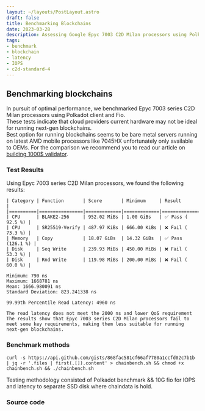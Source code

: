 ```yaml
---
layout: ~/layouts/PostLayout.astro
draft: false
title: Benchmarking Blockchains
date: 2023-03-28
description: Assessing Google Epyc 7003 C2D Milan processors using Polkadot client and Fio for high single-thread performance in blockchains.
tags:
- benchmark
- blockchain
- latency
- IOPS
- c2d-standard-4
---
```


## Benchmarking blockchains
In pursuit of optimal performance, we benchmarked Epyc 7003 series C2D Milan processors using Polkadot client and Fio.  
These tests indicate that cloud providers current hardware may not be ideal for running next-gen blockchains.  
Best option for running blockchains seems to be bare metal servers running on latest AMD mobile processors like 7045HX
unfortunately only available to OEMs. For the comparison we recommend you to read our article on [building 1000$ validator](https://kusamaxi.com/post/building-hosting-validator).
    
### Test Results
Using Epyc 7003 series C2D Milan processors, we found the following results:  

```
| Category | Function       | Score       | Minimum     | Result            |
|==========|================|=============|=============|===================|
| CPU      | BLAKE2-256     | 952.02 MiBs | 1.00 GiBs   | ✅ Pass ( 92.5 %) |
| CPU      | SR25519-Verify | 487.97 KiBs | 666.00 KiBs | ❌ Fail ( 73.3 %) |
| Memory   | Copy           | 18.07 GiBs  | 14.32 GiBs  | ✅ Pass (126.1 %) |
| Disk     | Seq Write      | 239.93 MiBs | 450.00 MiBs | ❌ Fail ( 53.3 %) |
| Disk     | Rnd Write      | 119.98 MiBs | 200.00 MiBs | ❌ Fail ( 60.0 %) |
```
```
Minimum: 790 ns
Maximum: 1668781 ns
Mean: 1666.980091 ns
Standard Deviation: 823.241338 ns

99.99th Percentile Read Latency: 4960 ns

The read latency does not meet the 2000 ns and lower QoS requirement
The results show that Epyc 7003 series C2D Milan processors fail to meet some key requirements, making them less suitable for running next-gen blockchains.
```
### Benchmark methods
```
curl -s https://api.github.com/gists/868fac581cf66af7780a1ccfd02c7b1b | jq -r '.files | first(.[]).content' > chainbench.sh && chmod +x chainbench.sh && ./chainbench.sh
```  
Testing methodology consisted of Polkadot benchmark && 10G fio for IOPS and latency to separate SSD disk where chaindata is hold.
### Source code  
<script src="https://gist.github.com/hitchhooker/868fac581cf66af7780a1ccfd02c7b1b.js"></script>
